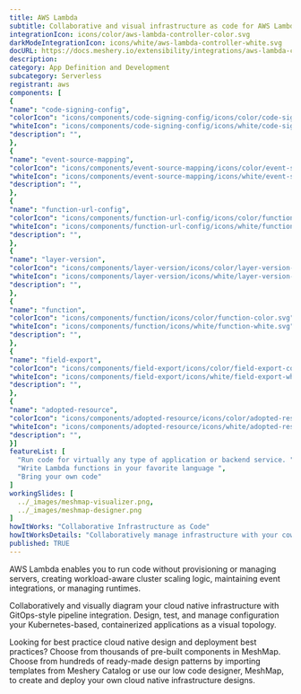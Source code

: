 ```yaml
---
title: AWS Lambda
subtitle: Collaborative and visual infrastructure as code for AWS Lambda
integrationIcon: icons/color/aws-lambda-controller-color.svg
darkModeIntegrationIcon: icons/white/aws-lambda-controller-white.svg
docURL: https://docs.meshery.io/extensibility/integrations/aws-lambda-controller
description: 
category: App Definition and Development
subcategory: Serverless
registrant: aws
components: [
{
"name": "code-signing-config",
"colorIcon": "icons/components/code-signing-config/icons/color/code-signing-config-color.svg",
"whiteIcon": "icons/components/code-signing-config/icons/white/code-signing-config-white.svg",
"description": "",
},
{
"name": "event-source-mapping",
"colorIcon": "icons/components/event-source-mapping/icons/color/event-source-mapping-color.svg",
"whiteIcon": "icons/components/event-source-mapping/icons/white/event-source-mapping-white.svg",
"description": "",
},
{
"name": "function-url-config",
"colorIcon": "icons/components/function-url-config/icons/color/function-url-config-color.svg",
"whiteIcon": "icons/components/function-url-config/icons/white/function-url-config-white.svg",
"description": "",
},
{
"name": "layer-version",
"colorIcon": "icons/components/layer-version/icons/color/layer-version-color.svg",
"whiteIcon": "icons/components/layer-version/icons/white/layer-version-white.svg",
"description": "",
},
{
"name": "function",
"colorIcon": "icons/components/function/icons/color/function-color.svg",
"whiteIcon": "icons/components/function/icons/white/function-white.svg",
"description": "",
},
{
"name": "field-export",
"colorIcon": "icons/components/field-export/icons/color/field-export-color.svg",
"whiteIcon": "icons/components/field-export/icons/white/field-export-white.svg",
"description": "",
},
{
"name": "adopted-resource",
"colorIcon": "icons/components/adopted-resource/icons/color/adopted-resource-color.svg",
"whiteIcon": "icons/components/adopted-resource/icons/white/adopted-resource-white.svg",
"description": "",
}]
featureList: [
  "Run code for virtually any type of application or backend service. ",
  "Write Lambda functions in your favorite language ",
  "Bring your own code"
]
workingSlides: [
  ../_images/meshmap-visualizer.png,
  ../_images/meshmap-designer.png
]
howItWorks: "Collaborative Infrastructure as Code"
howItWorksDetails: "Collaboratively manage infrastructure with your coworkers synchronously sharing the same designs."
published: TRUE
---
```

<p>
AWS Lambda enables you to run code without provisioning or managing servers, creating workload-aware cluster scaling logic, maintaining event integrations, or managing runtimes.
</p>
<p>
    Collaboratively and visually diagram your cloud native infrastructure with GitOps-style pipeline integration. Design, test, and manage configuration your Kubernetes-based, containerized applications as a visual topology.
</p>
<p>
    Looking for best practice cloud native design and deployment best practices? Choose from thousands of pre-built components in MeshMap. Choose from hundreds of ready-made design patterns by importing templates from Meshery Catalog or use our low code designer, MeshMap, to create and deploy your own cloud native infrastructure designs.
</p>
